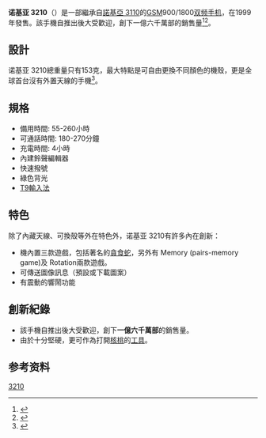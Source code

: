 {{Infobox Mobile phone |
| name =诺基亚 3210<br>Nokia 3210
| image = Nokia 3210 3.jpg
| imagesize = 140
| manufacturer=[[Nokia|Nokia]]
| available = 1999年5月
| screen = 黑白 
| ringtone = 40首鈴聲
| camera = 無
| memory = 可儲存250筆電話簿紀錄
| networks = [[GSM|GSM]] 900/1800
| battery = 1250 mAh
| connectivity = 
| size =  123.8 x 50.5 x 16.7-22.5毫米
| successor = [[诺基亚_3310|诺基亚 3310]]
| form = [[手機規格#直立式|直立式]]
| weight = 151克
| music = 
}}

'''诺基亚 3210'''（{{lang en|'''Nokia 3210'''}}）是一部繼承自[[諾基亞_3110|諾基亞 3110]]的[[GSM|GSM]]900/1800[[双频|双频]][[手机|手机]]，在1999年發售。該手機自推出後大受歡迎，創下一億六千萬部的銷售量<ref>{{Cite web|url=http://www.telegraph.co.uk/finance/newsbysector/mediatechnologyandtelecoms/telecoms/8465809/Nokias-best-selling-phones-in-pictures.html?image=2|title=Nokia's best-selling phones: in pictures|work=The Telegraph|accessdate=31 October 2012|archive-date=2019-12-25|archive-url=https://web.archive.org/web/20191225080340/http://www.telegraph.co.uk/technology/nokia/8465809/Nokias-classic-mobile-phones-in-pictures.html?image=2|dead-url=no}}</ref><ref>{{Cite web|url=http://www.independent.co.uk/life-style/gadgets-and-tech/features/nokia-the-giant-with-its-fingers-crossed-6263275.html|title=Nokia: The giant with its fingers crossed|first=Tim|last=Walker|work=The Independent|date=17 November 2011|accessdate=31 October 2012|archive-date=2014-08-22|archive-url=https://web.archive.org/web/20140822103119/http://www.independent.co.uk/life-style/gadgets-and-tech/features/nokia-the-giant-with-its-fingers-crossed-6263275.html|dead-url=no}}</ref>。

== 設計 ==
诺基亚 3210總重量只有153克，最大特點是可自由更換不同顏色的機殼，更是全球首台沒有外置天線的手機<ref>{{Cite news|url=http://www.guardian.co.uk/business/2010/jan/01/25-years-phones-transform-communication|title=In just 25 years, the mobile phone has transformed the way we communicate|first=Richard|last=Wray|date=1 January 2010|work=The Guardian|accessdate=31 October 2012|archive-date=2013-04-04|archive-url=https://web.archive.org/web/20130404022251/http://www.guardian.co.uk/business/2010/jan/01/25-years-phones-transform-communication|dead-url=no}}</ref>。
== 規格 ==
* 備用時間: 55-260小時
* 可通話時間: 180-270分鐘
* 充電時間: 4小時
* 內建鈴聲編輯器
* 快速撥號
* 綠色背光
* [[T9輸入法|T9輸入法]]

== 特色 ==
除了內藏天線、可換殼等外在特色外，诺基亚 3210有許多內在創新：

*機內置三款遊戲，包括著名的[[貪食蛇|貪食蛇]]，另外有 Memory (pairs-memory game)及 Rotation兩款遊戲。
*可傳送圖像訊息（預設或下載圖案）
*有震動的響鬧功能

== 創新紀錄 ==
*該手機自推出後大受歡迎，創下'''一億六千萬部'''的銷售量。
*由於十分堅硬，更可作為打開[[核桃|核桃]]的[[工具|工具]]。

== 参考资料 ==
{{commonscat|Nokia 3210}}
{{Reflist}}

{{Nokia phones}}

[[Category:諾基亞手機|3210]]